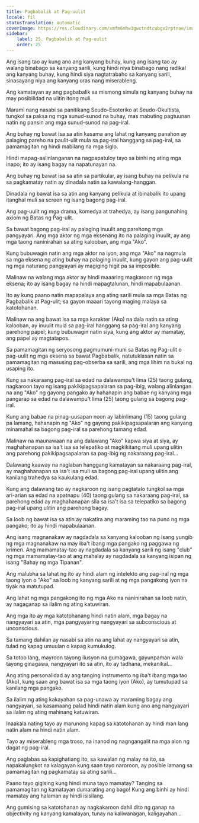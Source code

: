 ```yaml
---
title: Pagbabalik at Pag-uulit
locale: fil
statusTranslation: automatic
coverImage: https://res.cloudinary.com/xmfm6mhw3gwctndtcubgx2rptnae/image/upload/v1740468922/small_cover_tratado_de_psicologia_revolucionaria_a4c0dca4e0.webp
sidebar:
    label: 25. Pagbabalik at Pag-uulit
    order: 25
---
```

Ang isang tao ay kung ano ang kanyang buhay, kung ang isang tao ay walang binabago sa kanyang sarili, kung hindi niya binabago nang radikal ang kanyang buhay, kung hindi siya nagtatrabaho sa kanyang sarili, sinasayang niya ang kanyang oras nang miserableng.

Ang kamatayan ay ang pagbabalik sa mismong simula ng kanyang buhay na may posibilidad na ulitin itong muli.

Marami nang nasabi sa panitikang Seudo-Esoteriko at Seudo-Okultista, tungkol sa paksa ng mga sunud-sunod na buhay, mas mabuting pagtuunan natin ng pansin ang mga sunud-sunod na pag-iral.

Ang buhay ng bawat isa sa atin kasama ang lahat ng kanyang panahon ay palaging pareho na paulit-ulit mula sa pag-iral hanggang sa pag-iral, sa pamamagitan ng hindi mabilang na mga siglo.

Hindi mapag-aalinlanganan na nagpapatuloy tayo sa binhi ng ating mga inapo; ito ay isang bagay na napatunayan na.

Ang buhay ng bawat isa sa atin sa partikular, ay isang buhay na pelikula na sa pagkamatay natin ay dinadala natin sa kawalang-hanggan.

Dinadala ng bawat isa sa atin ang kanyang pelikula at ibinabalik ito upang itanghal muli sa screen ng isang bagong pag-iral.

Ang pag-uulit ng mga drama, komedya at trahedya, ay isang pangunahing axiom ng Batas ng Pag-ulit.

Sa bawat bagong pag-iral ay palaging inuulit ang parehong mga pangyayari. Ang mga aktor ng mga eksenang ito na palaging inuulit, ay ang mga taong naninirahan sa ating kalooban, ang mga "Ako".

Kung bubuwagin natin ang mga aktor na iyon, ang mga "Ako" na nagmula sa mga eksena ng ating buhay na palaging inuulit, kung gayon ang pag-uulit ng mga naturang pangyayari ay magiging higit pa sa imposible.

Malinaw na walang mga aktor ay hindi maaaring magkaroon ng mga eksena; ito ay isang bagay na hindi mapagtalunan, hindi mapabulaanan.

Ito ay kung paano natin mapapalaya ang ating sarili mula sa mga Batas ng Pagbabalik at Pag-ulit; sa gayon maaari tayong maging malaya sa katotohanan.

Malinaw na ang bawat isa sa mga karakter (Ako) na dala natin sa ating kalooban, ay inuulit mula sa pag-iral hanggang sa pag-iral ang kanyang parehong papel; kung bubuwagin natin siya, kung ang aktor ay mamatay, ang papel ay magtatapos.

Sa pamamagitan ng seryosong pagmumuni-muni sa Batas ng Pag-ulit o pag-uulit ng mga eksena sa bawat Pagbabalik, natutuklasan natin sa pamamagitan ng masusing pag-obserba sa sarili, ang mga lihim na bukal ng usaping ito.

Kung sa nakaraang pag-iral sa edad na dalawampu't lima (25) taong gulang, nagkaroon tayo ng isang pakikipagsapalaran sa pag-ibig, walang alinlangan na ang "Ako" ng gayong pangako ay hahanapin ang babae ng kanyang mga pangarap sa edad na dalawampu't lima (25) taong gulang sa bagong pag-iral.

Kung ang babae na pinag-uusapan noon ay labinlimang (15) taong gulang pa lamang, hahanapin ng "Ako" ng gayong pakikipagsapalaran ang kanyang minamahal sa bagong pag-iral sa parehong tamang edad.

Malinaw na maunawaan na ang dalawang "Ako" kapwa siya at siya, ay maghahanapan sa isa't isa sa telepatiko at magkikitang muli upang ulitin ang parehong pakikipagsapalaran sa pag-ibig ng nakaraang pag-iral...

Dalawang kaaway na naglaban hanggang kamatayan sa nakaraang pag-iral, ay maghahanapan sa isa't isa muli sa bagong pag-iral upang ulitin ang kanilang trahedya sa kaukulang edad.

Kung ang dalawang tao ay nagkaroon ng isang pagtatalo tungkol sa mga ari-arian sa edad na apatnapu (40) taong gulang sa nakaraang pag-iral, sa parehong edad ay maghahanapan sila sa isa't isa sa telepatiko sa bagong pag-iral upang ulitin ang parehong bagay.

Sa loob ng bawat isa sa atin ay nakatira ang maraming tao na puno ng mga pangako; ito ay hindi mapabulaanan.

Ang isang magnanakaw ay nagdadala sa kanyang kalooban ng isang yungib ng mga magnanakaw na may iba't ibang mga pangako ng paggawa ng krimen. Ang mamamatay-tao ay nagdadala sa kanyang sarili ng isang "club" ng mga mamamatay-tao at ang mahalay ay nagdadala sa kanyang isipan ng isang "Bahay ng mga Tipanan".

Ang malubha sa lahat ng ito ay hindi alam ng intelekto ang pag-iral ng mga taong iyon o "Ako" sa loob ng kanyang sarili at ng mga pangakong iyon na tiyak na matutupad.

Ang lahat ng mga pangakong ito ng mga Ako na naninirahan sa loob natin, ay nagaganap sa ilalim ng ating katuwiran.

Ang mga ito ay mga katotohanang hindi natin alam, mga bagay na nangyayari sa atin, mga pangyayaring nangyayari sa subconscious at unconscious.

Sa tamang dahilan ay nasabi sa atin na ang lahat ay nangyayari sa atin, tulad ng kapag umuulan o kapag kumukulog.

Sa totoo lang, mayroon tayong ilusyon na gumagawa, gayunpaman wala tayong ginagawa, nangyayari ito sa atin, ito ay tadhana, mekanikal...

Ang ating personalidad ay ang tanging instrumento ng iba't ibang mga tao (Ako), kung saan ang bawat isa sa mga taong iyon (Ako), ay tumutupad sa kanilang mga pangako.

Sa ilalim ng ating kakayahan sa pag-unawa ay maraming bagay ang nangyayari, sa kasamaang palad hindi natin alam kung ano ang nangyayari sa ilalim ng ating mahinang katuwiran.

Inaakala nating tayo ay marunong kapag sa katotohanan ay hindi man lang natin alam na hindi natin alam.

Tayo ay miserableng mga troso, na inanod ng nagngangalit na mga alon ng dagat ng pag-iral.

Ang paglabas sa kapighatiang ito, sa kawalan ng malay na ito, sa napakalungkot na kalagayan kung saan tayo naroroon, ay posible lamang sa pamamagitan ng pagkamatay sa ating sarili...

Paano tayo gigising kung hindi muna tayo mamatay? Tanging sa pamamagitan ng kamatayan dumarating ang bago! Kung ang binhi ay hindi mamatay ang halaman ay hindi isisilang.

Ang gumising sa katotohanan ay nagkakaroon dahil dito ng ganap na objectivity ng kanyang kamalayan, tunay na kaliwanagan, kaligayahan...

